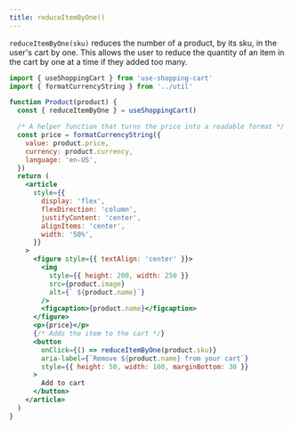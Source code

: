 ```yaml
---
title: reduceItemByOne()
---
```


`reduceItemByOne(sku)` reduces the number of a product, by its sku, in the user's cart by one. This allows the user to reduce the quantity of an item in the cart by one at a time if they added too many.


<CartDisplayWrapper>
  <ReduceItemByOne
    product={{
      name: 'Bananas',
      sku: 'sku_GBJ2Ep8246qeeT',
      price: 400,
      image:
        'https://images.unsplash.com/photo-1574226516831-e1dff420e562?ixlib=rb-1.2.1&ixid=eyJhcHBfaWQiOjEyMDd9&auto=format&fit=crop&w=1050&q=80',
      currency: 'USD',
    }}
  />
</CartDisplayWrapper>

```jsx
import { useShoppingCart } from 'use-shopping-cart'
import { formatCurrencyString } from '../util'

function Product(product) {
  const { reduceItemByOne } = useShoppingCart()

  /* A helper function that turns the price into a readable format */
  const price = formatCurrencyString({
    value: product.price,
    currency: product.currency,
    language: 'en-US',
  })
  return (
    <article
      style={{
        display: 'flex',
        flexDirection: 'column',
        justifyContent: 'center',
        alignItems: 'center',
        width: '50%',
      }}
    >
      <figure style={{ textAlign: 'center' }}>
        <img
          style={{ height: 200, width: 250 }}
          src={product.image}
          alt={` ${product.name}`}
        />
        <figcaption>{product.name}</figcaption>
      </figure>
      <p>{price}</p>
      {/* Adds the item to the cart */}
      <button
        onClick={() => reduceItemByOne(product.sku)}
        aria-label={`Remove ${product.name} from your cart`}
        style={{ height: 50, width: 100, marginBottom: 30 }}
      >
        Add to cart
      </button>
    </article>
  )
}
```
